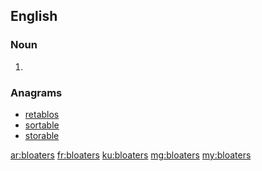 ==English==

===Noun===
{{head|en|plural}}

# {{plural of|bloater|lang=en}}

===Anagrams===
* [[retablos#English|retablos]]
* [[sortable#English|sortable]]
* [[storable#English|storable]]

[[ar:bloaters]]
[[fr:bloaters]]
[[ku:bloaters]]
[[mg:bloaters]]
[[my:bloaters]]